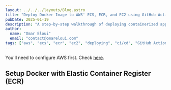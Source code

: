 ```yaml
---
layout: ../../../layouts/Blog.astro
title: "Deploy Docker Image to AWS' ECS, ECR, and EC2 using GitHub Actions"
pubDate: 2025-01-19
description: "A step-by-step walkthrough of deploying containerized applications to AWS infrastructure using GitHub Actions. This guide demonstrates the complete workflow of pushing Docker images to Amazon's Elastic Container Registry (ECR), orchestrating containers with Elastic Container Service (ECS), and automating the deployment process with CI/CD."
author:
  name: "Omar Eloui"
  email: "contact@omareloui.com"
tags: ["aws", "ecs", "ecr", "ec2", "deploying", "ci/cd", "GitHub Actions", "GitHub"]
---
```


You'll need to configure AWS first. Check [here](./configure-aws-cli).

## Setup Docker with Elastic Container Register (ECR)
